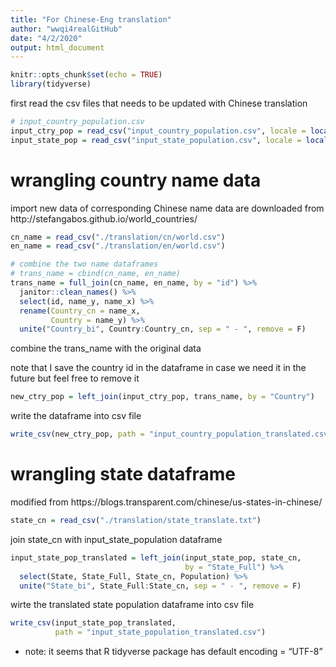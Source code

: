 ```yaml
---
title: "For Chinese-Eng translation"
author: "wwqi4realGitHub"
date: "4/2/2020"
output: html_document
---
```


```r
knitr::opts_chunk$set(echo = TRUE)
library(tidyverse)
```

first read the csv files that needs to be updated with Chinese translation
```r
# input_country_population.csv
input_ctry_pop = read_csv("input_country_population.csv", locale = locale(encoding = "UTF-8"))
input_state_pop = read_csv("input_state_population.csv", locale = locale(encoding = "UTF-8"))
```


# wrangling country name data

import new data of corresponding Chinese name
data are downloaded from http://stefangabos.github.io/world_countries/
```r
cn_name = read_csv("./translation/cn/world.csv")
en_name = read_csv("./translation/en/world.csv")

# combine the two name dataframes
# trans_name = cbind(cn_name, en_name)
trans_name = full_join(cn_name, en_name, by = "id") %>% 
  janitor::clean_names() %>% 
  select(id, name_y, name_x) %>% 
  rename(Country_cn = name_x, 
         Country = name_y) %>% 
  unite("Country_bi", Country:Country_cn, sep = " - ", remove = F)
```

combine the trans_name with the original data

note that I save the country id in the dataframe in case we need it in the future
but feel free to remove it
```r
new_ctry_pop = left_join(input_ctry_pop, trans_name, by = "Country")
```

write the dataframe into csv file
```r
write_csv(new_ctry_pop, path = "input_country_population_translated.csv")
```



# wrangling state dataframe

modified from https://blogs.transparent.com/chinese/us-states-in-chinese/
```r
state_cn = read_csv("./translation/state_translate.txt")
```

join state_cn with input_state_population dataframe
```r
input_state_pop_translated = left_join(input_state_pop, state_cn, 
                                       by = "State_Full") %>% 
  select(State, State_Full, State_cn, Population) %>% 
  unite("State_bi", State_Full:State_cn, sep = " - ", remove = F)
```

wirte the translated state population dataframe into csv file

```r
write_csv(input_state_pop_translated, 
          path = "input_state_population_translated.csv")
```

* note: it seems that R tidyverse package has default encoding = "UTF-8"


